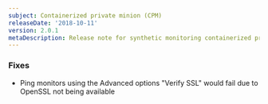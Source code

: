```yaml
---
subject: Containerized private minion (CPM)
releaseDate: '2018-10-11'
version: 2.0.1
metaDescription: Release note for synthetic monitoring containerized private minion (CPM).
---
```


### Fixes

* Ping monitors using the Advanced options "Verify SSL" would fail due to OpenSSL not being available
